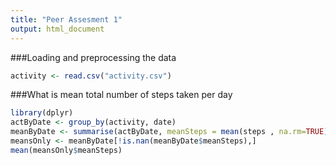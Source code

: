 ```yaml
---
title: "Peer Assesment 1"
output: html_document
---
```


###Loading and preprocessing the data
```r
activity <- read.csv("activity.csv")
```
   
###What is mean total number of steps taken per day
```r
library(dplyr)
actByDate <- group_by(activity, date)
meanByDate <- summarise(actByDate, meanSteps = mean(steps , na.rm=TRUE))
meansOnly <- meanByDate[!is.nan(meanByDate$meanSteps),]
mean(meansOnly$meanSteps)

```